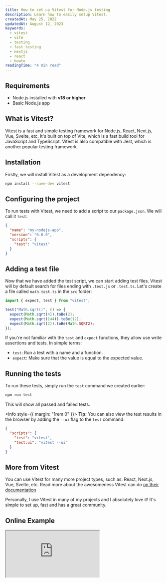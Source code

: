 ```yaml
---
title: How to set up Vitest for Node.js testing
description: Learn how to easily setup Vitest.
createdAt: May 25, 2022
updatedAt: August 12, 2023
keywords:
  - vitest
  - vite
  - testing
  - fast testing
  - nextjs
  - react
  - howto
readingTime: "4 min read"
---
```


## Requirements

- Node.js installed with **v18 or higher**
- Basic Node.js app

## What is Vitest?

Vitest is a fast and simple testing framework for Node.js, React, Next.js, Vue, Svelte, etc.
It's built on top of Vite, which is a fast build tool for JavaScript and TypeScript.
Vitest is also compatible with Jest, which is another popular testing framework.

## Installation

Firstly, we will install Vitest as a development dependency:

```bash
npm install --save-dev vitest
```

## Configuring the project

To run tests with Vitest, we need to add a script to our `package.json`. We will call it `test`:

```json {5}
{
  "name": "my-nodejs-app",
  "version": "0.0.0",
  "scripts": {
    "test": "vitest"
  }
}
```

## Adding a test file

Now that we have added the test script, we can start adding test files. Vitest will by default search for files ending with `.test.js` or `.test.ts`.
Let's create a file called `math.test.ts` in the `src` folder:

```ts title="maths.test.ts"
import { expect, test } from "vitest";

test("Math.sqrt()", () => {
  expect(Math.sqrt(4)).toBe(2);
  expect(Math.sqrt(144)).toBe(12);
  expect(Math.sqrt(2)).toBe(Math.SQRT2);
});
```

If you're not familiar with the `test` and `expect` functions, they allow use write assertions and tests. In simple terms:

- `test`: Run a test with a name and a function.
- `expect`: Make sure that the value is equal to the expected value.

## Running the tests

To run these tests, simply run the `test` command we created earlier:

```bash --command=true
npm run test
```

This will show all passed and failed tests.

<Info style={{ margin: "1rem 0" }}>
  **Tip:** You can also view the test results in the browser by adding the `--ui` flag to the `test` command:

```json {4}
{
  "scripts": {
    "test": "vitest",
    "test:ui": "vitest --ui"
  }
}
```

<p />

</Info>

## More from Vitest

You can use Vitest for many more project types, such as: React, Next.js, Vue, Svelte, etc.
Read more about the awesomeness Vitest can do [on their documentation](https://vitest.dev)

Personally, I use Vitest in many of my projects and I absolutely love it! It's simple to set up, fast and has a great community.

## Online Example

<iframe
  loading="lazy"
  src="https://stackblitz.com/edit/nodejs-vitest-example?ctl=1&embed=1&file=src/math.test.ts&hideNavigation=1"
  title="nodejs-vitest-example"
  sandbox="allow-forms allow-modals allow-popups allow-presentation allow-same-origin allow-scripts"
  style={{ width: "100%", height: 500 }}
  className="rounded-md w-full border-0 overflow-hidden"

> </iframe>
